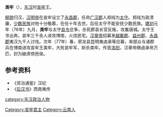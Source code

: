 '''类牢'''（{{bd|？||77年|}}），[[东汉|东汉]]时[[哀牢|哀牢]]王。

[[柳貌|柳貌]]归汉，[[汉明帝|汉明帝]]在哀牢设立了[[永昌郡|永昌郡]]，任命[[广汉郡|广汉郡]]人郑纯为[[太守|太守]]。郑纯为政清廉，[[少数民族|少数民族]]对他十分敬慕，在任十年去世。后任太守不能安抚少数民族。[[建初_(东汉)|建初]]元年（76年）九月，'''类牢'''与太守[[县令|县令]]忿争，杀死郡县长官反叛，攻巂唐城。太守王寻出奔。哀牢三千余人进攻博南，火烧民宅。[[汉章帝|汉章帝]]招募发[[越巂郡|越巂郡]]、[[益州郡|益州郡]]、[[永昌郡|永昌郡]]夷汉九千人讨伐。次年（77年）春，邪龙县昆明夷卤承等应募，率部众与诸郡兵在博南进攻哀牢王类牢，大败哀牢军，斩杀类牢。传首[[洛阳|洛阳]]，汉章帝赐卤承帛万匹，封为破虏傍邑侯。

{{start box}}
{{s-before|[[柳貌|柳貌]]}}
{{s-title|[[哀牢|哀牢]][[国王|国王]]|？ - 77年}}
{{s-after|不详}}
{{end box}}
==参考资料==
*《资治通鉴》汉纪
*《[[后汉书|后汉书]]》西南夷传
[[Category:哀牢君主|Category:哀牢君主]]
[[Category:云南人|Category:云南人]]
[[category:东汉政治人物|category:东汉政治人物]]